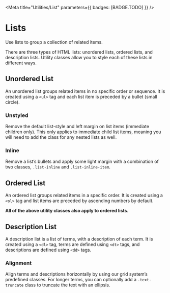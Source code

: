 
<Meta
  title="Utilities/List"
  parameters={{ badges: [BADGE.TODO] }}
/>

# Lists

<p className="lead">Use lists to group a collection  of related items.</p>

There are three types of HTML lists: unordered lists, ordered lists, and description lists.
Utility classes allow you to style each of these lists in different ways.

## Unordered List

An unordered list groups related items in no specific order or sequence.
It is created using a `<ul>` tag and each list item is preceded by a bullet (small circle).

<Canvas of={ListDemos.UnorderedList} sourceState='shown'/>

### Unstyled

Remove the default list-style and left margin on list items (immediate children only).
This only applies to immediate child list items, meaning you will need to add the class for any nested lists as well.

<Canvas of={ListDemos.UnstyledList} sourceState='shown'/>

### Inline

Remove a list’s bullets and apply some light margin with a combination of two classes,
`.list-inline` and `.list-inline-item`.

<Canvas of={ListDemos.InlineList} sourceState="shown"/>

## Ordered List

An ordered list groups related items in a specific order.
It is created using a `<ol>` tag and list items are preceded by ascending numbers by default.

<strong>All of the above utility classes also apply to ordered lists.</strong>

<Canvas of={ListDemos.OrderedList} sourceState='shown' />

## Description List

A description list is a list of terms, with a description of each term.
It is created using a `<dl>` tag, terms are defined using `<dt>` tags, and descriptions are defined using `<dd>` tags.

<Canvas of={ListDemos.DescriptionList} sourceState='shown' />

### Alignment

Align terms and descriptions horizontally by using our grid system’s predefined classes.
For longer terms, you can optionally add a `.text-truncate` class to truncate the text with an ellipsis.

<Canvas of={ListDemos.DescriptionListUsingGrid} sourceState='shown' />

